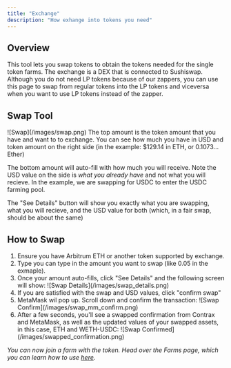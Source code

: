 ```yaml
---
title: "Exchange"
description: "How exhange into tokens you need"
---
```


## Overview

This tool lets you swap tokens to obtain the tokens needed for the single token farms. The exchange is a DEX that is connected to Sushiswap. Although you do not need LP tokens because of our zappers, you can use this page to swap from regular tokens into the LP tokens and viceversa when you want to use LP tokens instead of the zapper.

## Swap Tool

<Frame>![Swap](/images/swap.png)</Frame>
The top amount is the token amount that you have and want to to exchange. You can
see how much you have in USD and token amount on the right side (in the example:
$129.14 in ETH, or 0.1073... Ether)

The bottom amount will auto-fill with how much you will receive. Note the USD value on the side is _what you already have_ and not what you will recieve. In the example, we are swapping for USDC to enter the USDC farming pool.

The "See Details" button will show you exactly what you are swapping, what you will recieve, and the USD value for both (which, in a fair swap, should be about the same)

## How to Swap

1. Ensure you have Arbitrum ETH or another token supported by exchange.
2. Type you can type in the amount you want to swap (like 0.05 in the exmaple).
3. Once your amount auto-fills, click "See Details" and the following screen will show:
   <Frame>![Swap Details](/images/swap_details.png)</Frame>
4. If you are satisfied with the swap and USD values, click "confirm swap"
5. MetaMask wil pop up. Scroll down and confirm the transaction:
   <Frame>![Swap Confirm](/images/swap_mm_confirm.png)</Frame>
6. After a few seconds, you'll see a swapped confirmation from Contrax and MetaMask, as well as the updated values of your swapped assets, in this case, ETH and WETH-USDC:
   <Frame>![Swap Confirmed](/images/swapped_confirmation.png)</Frame>

_You can now join a farm with the token. Head over the Farms page, which you can learn how to use [here](../contrax-dapp/farms)._
